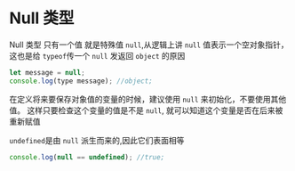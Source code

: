 # Null 类型

Null 类型 只有一个值 就是特殊值 `null`,从逻辑上讲 `null` 值表示一个空对象指针，这也是给 `typeof`传一个 `null` 发返回 `object` 的原因

```javascript
let message = null;
console.log(type message); //object;
```

在定义将来要保存对象值的变量的时候，建议使用 `null` 来初始化，不要使用其他值。
这样只要检查这个变量的值是不是 `null`, 就可以知道这个变量是否在后来被重新赋值

`undefined`是由 `null` 派生而来的,因此它们表面相等

```javascript
console.log(null == undefined); //true;
```
